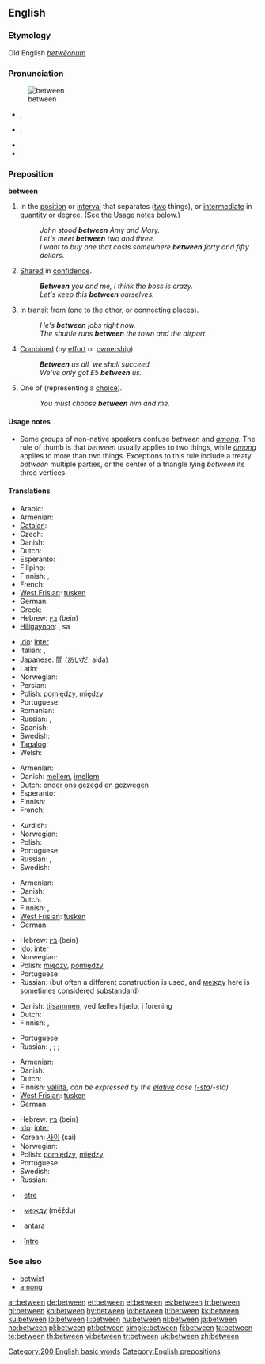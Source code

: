 ==English==

{{rank|another|right|each|173|between|face|tell|because}}

===Etymology===
Old English ''[[betwēonum]]''

===Pronunciation===
[[Image:Entre.PNG|thumb|between]]
* {{a|UK}} {{IPA|/bɪˈtwiːn/}}, {{SAMPA|/bI"twi:n/}}
* {{a|US}} {{IPA|/bɪˈtwin/}}, {{SAMPA|/bI"twin/}}
* {{audio|en-us-between.ogg|Audio (US)}}
* {{hyphenation|be|tween}}

===Preposition===
'''between'''

# <!--DefA-->In the [[position]] or [[interval]] that separates ([[two]] things), or [[intermediate]] in [[quantity]] or [[degree]].  (See the Usage notes below.)
#: ''John stood '''between''' Amy and Mary.''
#: ''Let's meet '''between''' two and three.''
#: ''I want to buy one that costs somewhere '''between''' forty and fifty dollars''.
# <!--DefB-->[[share|Shared]] in [[confidence]].
#: '''''Between''' you and me, I think the boss is crazy.''
#: ''Let's keep this '''between''' ourselves.''
# <!--DefC-->In [[transit]] from (one to the other, or [[connecting]] places).
#: ''He's '''between''' jobs right now.''
#: ''The shuttle runs '''between''' the town and the airport.''
# <!--DefD-->[[combine|Combined]] (by [[effort]] or [[ownership]]).
#: '''''Between''' us all, we shall succeed.''
#: ''We've only got £5 '''between''' us.''
# <!--DefE-->One of (representing a [[choice]]).
#: ''You must choose '''between''' him and me.''

====Usage notes====
* Some groups of non-native speakers confuse ''between'' and ''[[among]]''. The rule of thumb is that ''between'' usually applies to two things, while ''[[among]]'' applies to more than two things. Exceptions to this rule include a treaty ''between'' multiple parties, or the center of a triangle lying ''between'' its three vertices.

====Translations====
<!--DefA-->{{trans-top|in the position or interval that separates two things}}
* Arabic: {{t|ar|بين|tr=bayna|alt=بَيْنَ}}
* Armenian: {{t-|hy|միջև|tr=miǰev|sc=Armn|xs=Armenian}}
* [[Catalan]]: {{t-|ca|entre}}
* Czech: {{t+|cs|mezi}}
* Danish: {{t-|da|mellem}}
* Dutch: {{t+|nl|tussen}}
* Esperanto: {{t-|eo|inter|xs=Esperanto}}
* Filipino: {{tø|fil|gitna|xs=Filipino}}
* Finnish: {{t-|fi|välissä}}, {{t-|fi|keskellä}}
* French: {{t+|fr|entre}}
* [[West Frisian]]: [[tusken]]
* German: {{t+|de|zwischen}}
* Greek: {{t+|el|ανάμεσα||tr=anámesa|sc=Grek}}
* Hebrew: [[בין]] (bein)
* [[Hiligaynon]]: {{tø|hil|tunga|xs=Hiligaynon}}, sa {{tø|hil|gintung-an|xs=Hiligaynon}}
{{trans-mid}}
* [[Ido]]: [[inter]]
* Italian: {{t+|it|tra}}, {{t+|it|fra}}
* Japanese: [[間]] ([[あいだ]], aida)
* Latin: {{t+|la|inter}}
* Norwegian: {{t+|no|mellom}}
* Persian: {{t-|fa|اندر|tr=andar|sc=fa-Arab|xs=Persian}}
* Polish: [[pomiędzy]], [[między]]
* Portuguese: {{t+|pt|entre}}
* Romanian: {{t-|ro|între}}
* Russian: {{t+|ru|между|tr=méždu|sc=Cyrl}}, {{t+|ru|посреди|tr=posredí|sc=Cyrl}}
* Spanish: {{t+|es|entre}}
* Swedish: {{t+|sv|mellan}}
* [[Tagalog]]: {{t|tl|gitna|xs=Tagalog}}
* Welsh: {{t-|cy|rhwng|xs=Welsh}}
{{trans-bottom}}

<!--DefB-->{{trans-top|shared in confidence by}}
* Armenian: {{t-|hy|միջև|tr=miǰev|sc=Armn|xs=Armenian}}
* Danish: [[mellem]], [[imellem]]
* Dutch: [[onder ons gezegd en gezwegen]]
* Esperanto: {{t-|eo|inter|xs=Esperanto}}
* Finnish: {{t-|fi|kesken}}
* French: {{t+|fr|entre}}
{{trans-mid}}
* Kurdish: {{ku-Arab|[[له‌ نێوان]]}}
* Norwegian: {{t+|no|mellom}}
* Polish: {{t+|pl|między}}
* Portuguese: {{t+|pt|entre}}
* Russian: {{t+|ru|среди|tr=sredí|sc=Cyrl}}, {{t+|ru|между|tr=méždu|sc=Cyrl}}
* Swedish: {{t+|sv|mellan}}
{{trans-bottom}}

<!--DefC-->{{trans-top|in transit from one to the other}}
* Armenian: {{t-|hy|միջև|tr=miǰev|sc=Armn|xs=Armenian}}
* Danish: {{t-|da|mellem}}
* Dutch: {{t+|nl|tussen}}
* Finnish: {{t-|fi|välissä}}, {{t-|fi|välillä}}
* [[West Frisian]]: [[tusken]]
* German: {{t+|de|zwischen}}
{{trans-mid}}
* Hebrew: [[בין]] (bein)
* [[Ido]]: [[inter]]
* Norwegian: {{t+|no|mellom}}
* Polish: [[między]], [[pomiędzy]]
* Portuguese: {{t+|pt|entre}}
* Russian: {{t+|ru|между|tr=méždu|sc=Cyrl}} (but often a different construction is used, and [[между]] here is sometimes considered substandard)
{{trans-bottom}}

<!--DefD-->{{trans-top|combined by effort or ownership}}
* Danish: [[tilsammen]], ved fælles hjælp, i forening
* Dutch: {{t+|nl|onder}}
* Finnish: {{t-|fi|kesken}}, {{t-|fi|yhteensä}}
{{trans-mid}}
* Portuguese: {{t+|pt|entre}}
* Russian: {{t+|ru|суммарно|tr=summárno|sc=Cyrl}}, {{t+|ru|всего|tr=vsegó|sc=Cyrl}}; {{t+|ru|на всех|tr=na vsex|sc=Cyrl}}; {{t+|ru|вместе|tr=vméste|sc=Cyrl}}
{{trans-bottom}}

<!--DefE-->{{trans-top|one of, representing a choice}}
* Armenian: {{t-|hy|միջև|tr=miǰev|sc=Armn|xs=Armenian}}
* Danish: {{t-|da|mellem}}
* Dutch: {{t+|nl|tussen}}
* Finnish: [[väliltä]], ''can be expressed by the [[elative]] case ([[-sta]]/-stä)''
* [[West Frisian]]: [[tusken]]
* German: {{t+|de|zwischen}}
{{trans-mid}}
* Hebrew: [[בין]] (bein)
* [[Ido]]: [[inter]]
* Korean: [[사이]] (sai)
* Norwegian: {{t+|no|mellom}}
* Polish: [[pomiędzy]], [[między]]
* Portuguese: {{t+|pt|entre}}
* Swedish: {{t+|sv|mellan}}
* Russian: {{t+|ru|между|tr=méždu|sc=Cyrl}}
{{trans-bottom}}

<!--Remove this section once all of the translations below have been moved into the tables above.-->
{{checktrans-top}}
* {{ttbc|Breton}}: [[etre]]
* {{ttbc|Bulgarian}}: [[между]] (méždu)
* {{ttbc|Indonesian}}: [[antara]]
* {{ttbc|Romanian}}: [[între]]
{{checktrans-bottom}}

===See also===
* [[betwixt]]
* [[among]]

[[Category:200 English basic words]]
[[Category:English prepositions]]

[[ar:between]]
[[de:between]]
[[et:between]]
[[el:between]]
[[es:between]]
[[fr:between]]
[[gl:between]]
[[ko:between]]
[[hy:between]]
[[io:between]]
[[it:between]]
[[kk:between]]
[[ku:between]]
[[lo:between]]
[[li:between]]
[[hu:between]]
[[nl:between]]
[[ja:between]]
[[no:between]]
[[pl:between]]
[[pt:between]]
[[simple:between]]
[[fi:between]]
[[ta:between]]
[[te:between]]
[[th:between]]
[[vi:between]]
[[tr:between]]
[[uk:between]]
[[zh:between]]